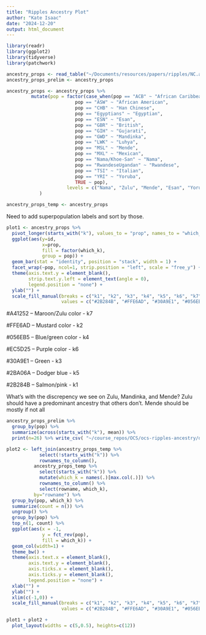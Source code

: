 ```yaml
---
title: "Ripples Ancestry Plot"
author: "Kate Isaac"
date: "2024-12-20"
output: html_document
---
```


```r
library(readr)
library(ggplot2)
library(tidyverse)
library(patchwork)

ancestry_props <- read_table("~/Documents/resources/papers/ripples/NC.admixture_results.with_fam.Q", col_names = c("pop", "id", paste0("k", 1:7)))
ancestry_props_prelim <- ancestry_props

ancestry_props <- ancestry_props %>%
         mutate(pop = factor(case_when(pop == "ACB" ~ "African Caribbean",
                         pop == "ASW" ~ "African American",
                         pop == "CHB" ~ "Han Chinese",
                         pop == "Egyptians" ~ "Egyptian",
                         pop == "ESN" ~ "Esan",
                         pop == "GBR" ~ "British",
                         pop == "GIH" ~ "Gujarati",
                         pop == "GWD" ~ "Mandinka",
                         pop == "LWK" ~ "Luhya",
                         pop == "MSL" ~ "Mende",
                         pop == "MXL" ~ "Mexican",
                         pop == "Nama/Khoe-San" ~ "Nama",
                         pop == "RwandeseUgandan" ~ "Rwandese",
                         pop == "TSI" ~ "Italian",
                         pop == "YRI" ~ "Yoruba",
                         TRUE ~ pop),
                      levels = c("Nama", "Zulu", "Mende", "Esan", "Yoruba", "Mandinka", "African Caribbean", "African American", "Banyarwanda", "Banyankole", "Bakiga", "Barundi", "Rwandese", "Baganda", "Luhya", "Gumuz", "Somali", "Wolayta", "Oromo", "Amhara", "Egyptian", "Gujarati", "Mexican", "British", "Italian", "Han Chinese"))
            )

ancestry_props_temp <- ancestry_props
```
Need to add superpopulation labels and sort by those.


```r
plot1 <- ancestry_props %>% 
  pivot_longer(starts_with("k"), values_to = "prop", names_to = "which_k") %>%
  ggplot(aes(y=id,
             x=prop,
             fill = factor(which_k),
             group = pop)) +
  geom_bar(stat = "identity", position = "stack", width = 1) +
  facet_wrap(~pop, ncol=1, strip.position = "left", scale = "free_y") +
  theme(axis.text.y = element_blank(),
        strip.text.y.left = element_text(angle = 0),
        legend.position = "none") +
  ylab("") +
  scale_fill_manual(breaks = c("k1", "k2", "k3", "k4", "k5", "k6", "k7"), 
                    values = c("#2B284B", "#FFE6AD", "#30A9E1", "#056EB5", "#2BA06A", "#EC5D25", "#A41252"))

```

#A41252 -- Maroon/Zulu color - k7

#FFE6AD -- Mustard color - k2

#056EB5 -- Blue/green color - k4

#EC5D25 -- Purple color - k6

#30A9E1 -- Green - k3

#2BA06A -- Dodger blue - k5

#2B284B -- Salmon/pink - k1

What's with the discrepency we see on Zulu, Mandinka, and Mende? Zulu should have a predominant ancestry that others don't. Mende should be mostly if not all 

```r
ancestry_props_prelim %>% 
  group_by(pop) %>% 
  summarize(across(starts_with("k"), mean)) %>% 
  print(n=26) %>% write_csv( "~/course_repos/OCS/ocs-ripples-ancestry/data/wrangled/ancestry_prop_avg.csv")
```

```r
plot2 <- left_join(ancestry_props_temp %>% 
            select(!starts_with("k")) %>%  
            rownames_to_column(), 
          ancestry_props_temp %>% 
            select(starts_with("k")) %>% 
            mutate(which_k = names(.)[max.col(.)]) %>% 
            rownames_to_column() %>% 
            select(rowname, which_k), 
          by="rowname") %>% 
  group_by(pop, which_k) %>% 
  summarize(count = n()) %>% 
  ungroup() %>% 
  group_by(pop) %>% 
  top_n(1, count) %>% 
  ggplot(aes(x = -1, 
             y = fct_rev(pop), 
             fill = which_k)) + 
  geom_col(width=1) + 
  theme_bw() +
  theme(axis.text.x = element_blank(),
        axis.text.y = element_blank(),
        axis.ticks.x = element_blank(),
        axis.ticks.y = element_blank(),
        legend.position = "none") + 
  xlab("") + 
  ylab("") + 
  xlim(c(-1,0)) + 
  scale_fill_manual(breaks = c("k1", "k2", "k3", "k4", "k5", "k6", "k7"), 
                    values = c("#2B284B", "#FFE6AD", "#30A9E1", "#056EB5", "#2BA06A", "#EC5D25", "#A41252"))
```

```r
plot1 + plot2 + 
  plot_layout(widths = c(5,0.5), heights=c(12))
```